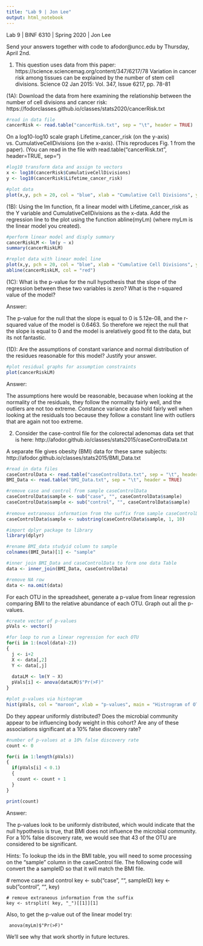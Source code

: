 ```yaml
---
title: "Lab 9 | Jon Lee"
output: html_notebook
---
```

Lab 9 | BINF 6310 | Spring 2020 | Jon Lee

Send your answers together with code to afodor@uncc.edu by Thursday, April 2nd.

(1)	This question uses data from this paper: https://science.sciencemag.org/content/347/6217/78 Variation in cancer risk among tissues can be explained by the number of stem cell divisions. Science  02 Jan 2015: Vol. 347, Issue 6217, pp. 78-81

(1A): Download the data from here examining the relationship between the number of cell divisions and cancer risk: https://fodorclasses.github.io/classes/stats2020/cancerRisk.txt

```r
#read in data file
cancerRisk <- read.table("cancerRisk.txt", sep = "\t", header = TRUE)
```

On a log10-log10 scale graph Lifetime_cancer_risk (on the y-axis) vs. CumulativeCellDivisions (on the x-axis). (This reproduces Fig. 1 from the paper). (You can read in the file with read.table("cancerRisk.txt", header=TRUE, sep="\t")

```r
#log10 transform data and assign to vectors
x <- log10(cancerRisk$CumulativeCellDivisions)
y <- log10(cancerRisk$Lifetime_cancer_risk)

#plot data
plot(x,y, pch = 20, col = "blue", xlab = "Cumulative Cell Divisions", ylab = "Lifetime Cancer Risk", main = "Stem Cell Division vs. Lifetime of Tissue (log10 scale)")
```

(1B): Using the lm function, fit a linear model with Lifetime_cancer_risk as the Y variable and CumulativeCellDivisions as the x-data.  Add the regression line to the plot using the function abline(myLm)  (where myLm is the linear model you created).

```r
#perform linear model and disply summary
cancerRiskLM <- lm(y ~ x)
summary(cancerRiskLM)
```

```r
#replot data with linear model line
plot(x,y, pch = 20, col = "blue", xlab = "Cumulative Cell Divisions", ylab = "Lifetime Cancer Risk", main = "Stem Cell Division vs. Lifetime of Tissue (log10 scale)")
abline(cancerRiskLM, col = "red")
```

(1C): What is the p-value for the null hypothesis that the slope of the regression between these two variables is zero?  What is the r-squared value of the model?

Answer:

The p-value for the null that the slope is equal to 0 is 5.12e-08, and the r-squared value of the model is 0.6463. So therefore we reject the null that the slope is equal to 0 and the model is arelatively good fit to the data, but its not fantastic.

(1D): Are the assumptions of constant variance and normal distribution of the residues reasonable for this model?  Justify your answer.

```r
#plot residual graphs for assumption constraints
plot(cancerRiskLM)
```

Answer:

The assumptions here would be reasonable, becauase when looking at the normality of the residuals, they follow the normality fairly well, and the outliers are not too extreme. Constance variance also hold fairly well when looking at the residuals too because they follow a constant line with outliers that are again not too extreme.

(2) Consider the case-control file for the colorectal adenomas data set that is here: http://afodor.github.io/classes/stats2015/caseControlData.txt

A separate file gives obesity (BMI) data for these same subjects: http://afodor.github.io/classes/stats2015/BMI_Data.txt

```r
#read in data files
caseControlData <- read.table("caseControlData.txt", sep = "\t", header = TRUE)
BMI_Data <- read.table("BMI_Data.txt", sep = "\t", header = TRUE)

#remove case and control from sample caseControlData
caseControlData$sample <- sub("case", "", caseControlData$sample)
caseControlData$sample <- sub("control", "", caseControlData$sample)
	
#remove extraneous information from the suffix from sample caseControlData
caseControlData$sample <- substring(caseControlData$sample, 1, 10)

#import dplyr package to library
library(dplyr)

#rename BMI_data studyid column to sample
colnames(BMI_Data)[1] <- "sample"

#inner join BMI_Data and caseControlData to form one data Table
data <- inner_join(BMI_Data, caseControlData)

#remove NA row
data <- na.omit(data)
```

For each OTU in the spreadsheet, generate a p-value from linear regression comparing BMI to the relative abundance of each OTU. Graph out all the p-values. 

```r
#create vector of p-values
pVals <- vector()

#for loop to run a linear regression for each OTU
for(i in 1:(ncol(data)-2))
{
  j <- i+2
  X <- data[,2]
  Y <- data[,j]
  
  dataLM <- lm(Y ~ X)
  pVals[i] <- anova(dataLM)$"Pr(>F)"
}

#plot p-values via histogram
hist(pVals, col = "maroon", xlab = "p-values", main = "Histrogram of OTU p-values")
```

Do they appear uniformly distributed? Does the microbial community appear to be influencing body weight in this cohort? Are any of these associations significant at a 10% false discovery rate?

```r
#number of p-values at a 10% false discovery rate
count <- 0

for(i in 1:length(pVals))
{
  if(pVals[i] < 0.1)
  {
    count <- count + 1
  }
}

print(count)
```

Answer:

The p-values look to be uniformly distributed, which would indicate that the null hypothesis is true, that BMI does not influence the microbial community. For a 10% false discovery rate, we would see that 43 of the OTU are considered to be significant.

Hints: To lookup the ids in the BMI table, you will need to some processing on the “sample” column in the caseControl file. The following code will convert the a sampleID so that it will match the BMI file.

  # remove case and control
  key <- sub("case", "", sampleID)
	key <- sub("control", "", key)
	
	# remove extraneous information from the suffix
	key <- strsplit( key, "_")[[1]][1]

Also, to get the p-value out of the linear model try:
	
	 anova(myLm)$"Pr(>F)"

We’ll see why that work shortly in future lectures.
